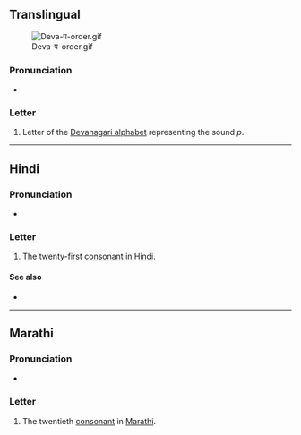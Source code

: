 {{also|ष|ण|पे}}
{{character info}}
==Translingual==
[[File:Deva-प-order.gif|thumb]]

===Pronunciation===
* {{IPA|mul|/pə/}}

===Letter===
{{mul-Deva|pa}}

# Letter of the [[Devanagari alphabet]] representing the sound ''p''.

----

==Hindi==

===Pronunciation===
* {{hi-IPA|प.}}

===Letter===
{{head|hi|letter}}

# The twenty-first [[consonant]] in [[Hindi]].

====See also====
* {{list:Devanagari script letters/hi}}

----

==Marathi==

===Pronunciation===
* {{IPA|mr|/pə/}}

===Letter===
{{head|mr|letter}}

# The twentieth [[consonant]] in [[Marathi]].